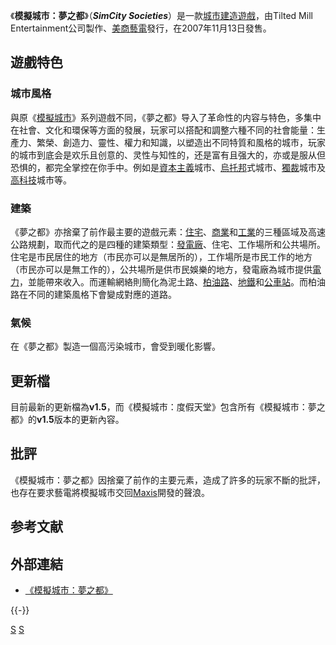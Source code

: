 {{noteTA
|T=zh-hans:模拟城市 梦想之都; zh-hant:模擬城市：夢之都;
|G1=Games
|G2=Sim
}}
{{Infobox VG
|title = 模擬城市：夢之都
| image = File:SimCity Societies Boxart.jpg
|developer = Tilted Mill Entertainment
|publisher = [[美商藝電|美商藝電]]
|designer = 
|engine = 
|released = 2007年11月13日
|genre = [[城市建造遊戲|城市建造遊戲]]
|modes = [[單人遊戲|單人遊戲]]
|platforms = [[Microsoft_Windows|Windows]]
}}
《'''模擬城市：夢之都'''》（'''''SimCity Societies'''''）是一款[[城市建造遊戲|城市建造遊戲]]，由Tilted Mill Entertainment公司製作、[[美商藝電|美商藝電]]發行，在2007年11月13日發售。

==遊戲特色==
===城市風格===
與原《[[模擬城市|模擬城市]]》系列遊戲不同，《夢之都》导入了革命性的内容与特色，多集中在社會、文化和環保等方面的發展，玩家可以搭配和調整六種不同的社會能量：生產力、繁榮、創造力、靈性、權力和知識，以塑造出不同特質和風格的城市，玩家的城市到底会是欢乐且创意的、灵性与知性的，还是富有且强大的，亦或是服从但恐惧的，都完全掌控在你手中。例如是[[資本主義|資本主義]]城市、[[烏托邦|烏托邦]]式城市、[[獨裁|獨裁]]城市及[[高科技|高科技]]城市等。

===建築===
《夢之都》亦捨棄了前作最主要的遊戲元素：[[住宅|住宅]]、[[商業|商業]]和[[工業|工業]]的三種區域及高速公路規劃，取而代之的是四種的建築類型：[[發電廠|發電廠]]、住宅、工作場所和公共場所。住宅是市民居住的地方（市民亦可以是無居所的），工作場所是市民工作的地方（市民亦可以是無工作的），公共場所是供市民娛樂的地方，發電廠為城市提供[[電力|電力]]，並能帶來收入。而運輸網絡則簡化為泥土路、[[柏油路|柏油路]]、[[地鐵|地鐵]]和[[公車站|公車站]]。而柏油路在不同的建築風格下會變成對應的道路。

===氣候===
在《夢之都》製造一個高污染城市，會受到暖化影響。

== 更新檔 ==
目前最新的更新檔為'''v1.5'''，而《模擬城市：度假天堂》包含所有《模擬城市：夢之都》的'''v1.5'''版本的更新內容。

==批評==
《模擬城市：夢之都》因捨棄了前作的主要元素，造成了許多的玩家不斷的批評，也存在要求藝電將模擬城市交回[[Maxis|Maxis]]開發的聲浪。

== 参考文献 ==
{{Reflist}}

== 外部連結 ==
* [https://web.archive.org/web/20071213002127/http://simcitysocieties.ea.com/ 《模擬城市：夢之都》]{{Languageicon|en}}

{{-}}
{{Sim_series}}

[[Category:模擬城市系列|S]]
[[Category:2007年电子游戏|S]]